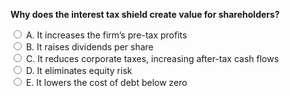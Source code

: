 ::: {.question-block}

<form onsubmit="event.preventDefault(); checkAnswer('module8_mcq_q15')" data-correct-answer="C">
<strong style="display: block;">Why does the interest tax shield create value for shareholders?</strong>

<label><input type="radio" name="module8_mcq_q15" value="A"> A. It increases the firm’s pre-tax profits</label><br>
<label><input type="radio" name="module8_mcq_q15" value="B"> B. It raises dividends per share</label><br>
<label><input type="radio" name="module8_mcq_q15" value="C"> C. It reduces corporate taxes, increasing after-tax cash flows</label><br>
<label><input type="radio" name="module8_mcq_q15" value="D"> D. It eliminates equity risk</label><br>
<label><input type="radio" name="module8_mcq_q15" value="E"> E. It lowers the cost of debt below zero</label><br>
</form>

<div id="feedback-module8_mcq_q15" class="feedback" data-status="" style="display:none;">
✅ Correct: C. The tax shield lowers taxes paid by the firm, increasing the cash flow available to shareholders.
</div>

:::

